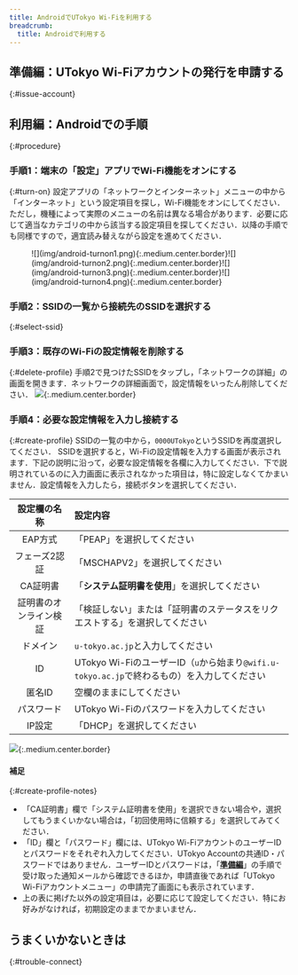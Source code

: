 ```yaml
---
title: AndroidでUTokyo Wi-Fiを利用する
breadcrumb:
  title: Androidで利用する
---
```



<Mfa100 />

<Intro kindOfTerminal="Androidの端末" confirmedTerminal="（Android 13が搭載されたPixel 6a）"/>

## 準備編：UTokyo Wi-Fiアカウントの発行を申請する
{:#issue-account}
<IssueAccount />

## 利用編：Androidでの手順
{:#procedure}
### 手順1：端末の「設定」アプリでWi-Fi機能をオンにする
{:#turn-on}
設定アプリの「ネットワークとインターネット」メニューの中から「インターネット」という設定項目を探し，Wi-Fi機能をオンにしてください．
ただし，機種によって実際のメニューの名前は異なる場合があります．必要に応じて適当なカテゴリの中から該当する設定項目を探してください．以降の手順でも同様ですので，適宜読み替えながら設定を進めてください．
<figure class="gallery">![](img/android-turnon1.png){:.medium.center.border}![](img/android-turnon2.png){:.medium.center.border}![](img/android-turnon3.png){:.medium.center.border}![](img/android-turnon4.png){:.medium.center.border}</figure>

### 手順2：SSIDの一覧から接続先のSSIDを選択する
{:#select-ssid}
<SelectSsid  userIdField="ID"/>

### 手順3：既存のWi-Fiの設定情報を削除する
{:#delete-profile}
<DeleteProfile  userIdField="ID"/>
手順2で見つけたSSIDをタップし，「ネットワークの詳細」の画面を開きます．ネットワークの詳細画面で，設定情報をいったん削除してください．
![](img/android-deleteprofile.png){:.medium.center.border}

### 手順4：必要な設定情報を入力し接続する
{:#create-profile}
SSIDの一覧の中から，`0000UTokyo`というSSIDを再度選択してください．
SSIDを選択すると，Wi-Fiの設定情報を入力する画面が表示されます．下記の説明に沿って，必要な設定情報を各欄に入力してください．下で説明されているのに入力画面に表示されなかった項目は，特に設定しなくてかまいません．設定情報を入力したら，接続ボタンを選択してください．

| 設定欄の名称      | 設定内容     |
| :-----------: | :------------------- |
| EAP方式       | 「PEAP」を選択してください       |
| フェーズ2認証     | 「MSCHAPV2」を選択してください         |
| CA証明書       | 「**システム証明書を使用**」を選択してください             |
| 証明書のオンライン検証 | 「検証しない」または「証明書のステータスをリクエストする」を選択してください          |
| ドメイン        | `u-tokyo.ac.jp`と入力してください     |
| ID          | UTokyo Wi-FiのユーザーID（`u`から始まり`@wifi.u-tokyo.ac.jp`で終わるもの）を入力してください |
| 匿名ID        | 空欄のままにしてください          |
| パスワード       | UTokyo Wi-Fiのパスワードを入力してください      |
| IP設定        | 「DHCP」を選択してください      |

![](img/android-createprofile.jpg){:.medium.center.border}

#### 補足
{:#create-profile-notes}
* 「CA証明書」欄で「システム証明書を使用」を選択できない場合や，選択してもうまくいかない場合は，「初回使用時に信頼する」を選択してみてください．
* 「ID」欄と「パスワード」欄には、UTokyo Wi-FiアカウントのユーザーIDとパスワードをそれぞれ入力してください．UTokyo Accountの共通ID・パスワードではありません．ユーザーIDとパスワードは，「**[準備編](#issue-account)**」の手順で受け取った通知メールから確認できるほか，申請直後であれば「UTokyo Wi-Fiアカウントメニュー」の申請完了画面にも表示されています．
* 上の表に掲げた以外の設定項目は，必要に応じて設定してください．特にお好みがなければ，初期設定のままでかまいません．

## うまくいかないときは
{:#trouble-connect}
<TroubleConnect />

